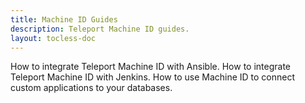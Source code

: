 ```yaml
---
title: Machine ID Guides
description: Teleport Machine ID guides.
layout: tocless-doc
---
```


<TileSet>
  <Tile icon="server" title="Using Teleport Machine ID with Ansible" href="./guides/ansible.mdx">
    How to integrate Teleport Machine ID with Ansible.
  </Tile>
  <Tile icon="server" title="Using Teleport Machine ID with Jenkins" href="./guides/jenkins.mdx">
    How to integrate Teleport Machine ID with Jenkins.
  </Tile>
  <Tile icon="database" title="Using Teleport Machine ID with Databases" href="./guides/databases.mdx">
How to use Machine ID to connect custom applications to your databases.
  </Tile>
</TileSet>
